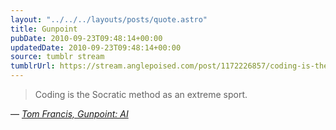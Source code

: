 ```yaml
---
layout: "../../../layouts/posts/quote.astro"
title: Gunpoint
pubDate: 2010-09-23T09:48:14+00:00
updatedDate: 2010-09-23T09:48:14+00:00
source: tumblr stream
tumblrUrl: https://stream.anglepoised.com/post/1172226857/coding-is-the-socratic-method-as-an-extreme-sport
---
```


> Coding is the Socratic method as an extreme sport.

— <cite>[Tom Francis, _Gunpoint: AI_](https://www.pentadact.com/2010-09-19-gunpoint-ai/)</cite>
